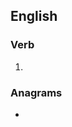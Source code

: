 ==English==

===Verb===
{{wikipedia|dab=Chartering}}
{{head|en|present participle}}

# {{present participle of|charter|lang=en|nocat=1}}

===Anagrams===
* {{anagrams|en|a=aceghinrrt|recharting}}
